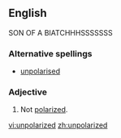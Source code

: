 ==English==
SON OF A BIATCHHHSSSSSSS
===Alternative spellings===
*[[unpolarised]]

===Adjective===
{{en-adj|-}}

# Not [[polarized]].

[[vi:unpolarized]]
[[zh:unpolarized]]